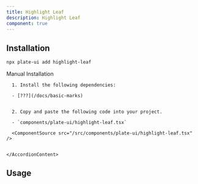 ```yaml
---
title: Highlight Leaf
description: Highlight Leaf
component: true
---
```


[//]: # (<ComponentExample src="/src/components/examples/PlaygroundDemo.tsx">)
[//]: # (  <PlaygroundDemo />)
[//]: # (</ComponentExample>)

## Installation

```bash
npx plate-ui add highlight-leaf
```

<Accordion type="single" collapsible>
  <AccordionItem value="manual-installation">
    <AccordionTrigger>Manual Installation</AccordionTrigger>
    <AccordionContent>

      1. Install the following dependencies:

      - [???](/docs/basic-marks)


      2. Copy and paste the following code into your project.

      - `components/plate-ui/highlight-leaf.tsx`

      <ComponentSource src="/src/components/plate-ui/highlight-leaf.tsx" />


    </AccordionContent>

  </AccordionItem>
</Accordion>

## Usage

```tsx
```

```tsx
```
